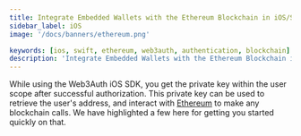 ```yaml
---
title: Integrate Embedded Wallets with the Ethereum Blockchain in iOS/Swift Applications
sidebar_label: iOS
image: '/docs/banners/ethereum.png'

keywords: [ios, swift, ethereum, web3auth, authentication, blockchain]
description: 'Integrate Embedded Wallets with the Ethereum Blockchain in iOS/Swift Applications | Embedded Wallets'
---
```



<SEO
  title="Integrate Embedded Wallets with the Ethereum Blockchain in iOS/Swift Applications"
  description="Integrate Embedded Wallets with the Ethereum Blockchain in iOS/Swift Applications | Embedded Wallets"
  image="https://web3auth.io/docs/banners/ethereum.png"
  slug="/embedded-wallets/connect-blockchain/evm/ethereum/ios"
/>

While using the Web3Auth iOS SDK, you get the private key within the user scope after successful authorization. This private key can be used to retrieve the user's address, and interact with [Ethereum](https://ethereum.org/) to make any blockchain calls. We have highlighted a few here for getting you started quickly on that.

<EVMInteraction />
